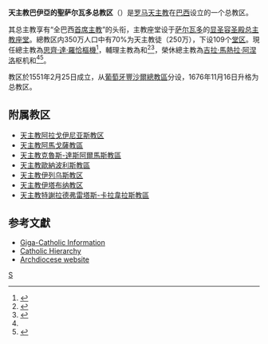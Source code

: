{{Multiple issues|
{{Primarysources|time=2020-03-11T18:15:21+00:00}}
{{Refimprove|time=2020-03-11T18:15:21+00:00}}
}}
{{NoteTA
|1=zh-hant:色爾爵; zh-hans:色尔爵; zh-hk:思齊;
|2=zh-hk:施巴士坦; zh-tw:思天;
|3=zh-hant:安日納; zh-hans:安日纳; zh-hk:恩仁;
}}
{{Infobox Roman Catholic diocese
|Roman Catholic Diocese of = 天主教巴伊亞的聖萨尔瓦多总教区
|Latin name of diocese = Archidioecesis Sancti Salvatoris in Brasilia
|border = catholic
|image = [[File:Salvador-JesuitChurch4-CCBY.jpg|250px]]
|caption = 显圣容圣殿总主教座堂
|location = [[巴西|巴西]][[萨尔瓦多|萨尔瓦多]]
|territory = 
|population = 
|rite = [[罗马礼|罗马礼]]
|patron = 
|province = 巴伊亞的聖薩爾瓦多
|established = 1676年11月16日
|cathedral = [[萨尔瓦多主教座堂|显圣容圣殿总主教座堂]]
|co-cathedral =
|leadership = 总主教
|website = 
|pope = {{incumbent pope}}
|metropolitan = [[思齊·達·羅恰|思齊·達·羅恰]]
|coadjutor archbishop =
|auxiliary = {{link-pt|瑪爾谷·恩仁·加爾朗-萊特-德-阿爾梅達|Marco Eugênio Galrão Leite de Almeida}}<br />{{link-de|埃利奧斯·佩雷拉-多斯-桑托斯|Hélio Pereira dos Santos}}
|emeritus = [[吉拉·馬熱拉·阿涅洛|吉拉·馬熱拉·阿涅洛]]（榮休總主教）<br />{{link-en|穆里洛·拉莫斯-克列熱爾|Murilo Ramos Krieger|穆里洛·施巴士坦·拉莫斯-克列熱爾}}（榮休總主教）
}}
'''天主教巴伊亞的聖萨尔瓦多总教区'''（{{lang-la|Archidioecesis Sancti Salvatoris in Brasilia}}）是[[罗马天主教|罗马天主教]]在[[巴西|巴西]]设立的一个总教区。

其总主教享有“全巴西[[首席主教|首席主教]]”的头衔，主教座堂设于[[萨尔瓦多|萨尔瓦多]]的[[萨尔瓦多主教座堂|显圣容圣殿总主教座堂]]。總教区内350万人口中有70%为天主教徒（250万），下设109个[[堂区|堂区]]。現任總主教為[[思齊·達·羅恰|思齊·達·羅恰]][[樞機|樞機]]<ref name="Vatican20200311">{{cite press release |title=Resignations and Appointments, 11.03.2020 |url=https://press.vatican.va/content/salastampa/en/bollettino/pubblico/2020/03/11/200311b.html |publisher=Holy See Press Office |accessdate=2020-03-11 |language=en |date=2020-03-11 |archivedate=2020-03-12 |archiveurl=https://web.archive.org/web/20200312034735/https://press.vatican.va/content/salastampa/en/bollettino/pubblico/2020/03/11/200311b.html |dead-url=no }}</ref>，輔理主教為{{link-pt|瑪爾谷·恩仁·加爾朗-萊特-德-阿爾梅達|Marco Eugênio Galrão Leite de Almeida}}和{{link-de|埃利奧斯·佩雷拉-多斯-桑托斯|Hélio Pereira dos Santos}}<ref>{{cite press release |title=RINUNCE E NOMINE, 25.09.2013 |url=https://press.vatican.va/content/salastampa/it/bollettino/pubblico/2013/09/25/0608/01358.html |publisher=Sala Stampa della Santa Sede |accessdate=2020-03-11 |language=it |date=2013-09-25 |archivedate=2020-03-12 |archiveurl=https://web.archive.org/web/20200312035155/https://press.vatican.va/content/salastampa/it/bollettino/pubblico/2013/09/25/0608/01358.html |dead-url=no }}</ref><ref>{{cite press release |title=Other Pontifical Acts, 27.04.2016 |url=https://press.vatican.va/content/salastampa/en/bollettino/pubblico/2016/04/27/160427e.html |publisher=Holy See Press Office |accessdate=2020-03-11 |language=en |date=2016-04-27 |archivedate=2020-03-12 |archiveurl=https://web.archive.org/web/20200312042359/https://press.vatican.va/content/salastampa/en/bollettino/pubblico/2016/04/27/160427e.html |dead-url=no }}</ref>，榮休總主教為[[吉拉·馬熱拉·阿涅洛|吉拉·馬熱拉·阿涅洛]]枢机和{{link-en|穆里洛·拉莫斯-克列熱爾|Murilo Ramos Krieger|穆里洛·施巴士坦·拉莫斯-克列熱爾}}<ref name="Vatican20200311" /><ref name="Miranda20010221">{{cite web |last1=Miranda |first1=Salvador |title=Consistory of February 21, 2001 (VIII) |url=https://webdept.fiu.edu/~mirandas/bios2001.htm |publisher=Florida International University |accessdate=2020-03-11 |language=en |archivedate=2020-03-12 |archiveurl=https://web.archive.org/web/20200312035702/https://webdept.fiu.edu/~mirandas/bios2001.htm |dead-url=yes }}</ref>。

教区於1551年2月25日成立，从[[葡萄牙|葡萄牙]][[天主教豐沙爾教區|豐沙爾總教區]]分设，1676年11月16日升格为总教区。

== 附属教区 ==
* [[天主教阿拉戈伊尼亚斯教区|天主教阿拉戈伊尼亚斯教区]]
* [[天主教阿馬戈薩教區|天主教阿馬戈薩教區]]
* [[天主教克魯斯-達斯阿爾馬斯教區|天主教克魯斯-達斯阿爾馬斯教區]]
* [[天主教歐納波利斯教區|天主教歐納波利斯教區]]
* [[天主教伊列乌斯教区|天主教伊列乌斯教区]]
* [[天主教伊塔布纳教区|天主教伊塔布纳教区]]
* [[天主教特謝拉德弗雷塔斯-卡拉韋拉斯教區|天主教特謝拉德弗雷塔斯-卡拉韋拉斯教區]]

== 参考文獻 ==
{{reflist}}
* [http://www.gcatholic.org/dioceses/diocese/zsal0.htm Giga-Catholic Information] 
* [http://www.catholic-hierarchy.org/diocese/dsasb.html Catholic Hierarchy] {{Wayback|url=http://www.catholic-hierarchy.org/diocese/dsasb.html |date=20210505215626 }}
* [http://www.arquidiocesesalvador.org.br/ Archdiocese website] {{Wayback|url=http://www.arquidiocesesalvador.org.br/ |date=20210309130542 }}

{{巴西天主教教省}}
[[Category:巴西天主教教区|S]]